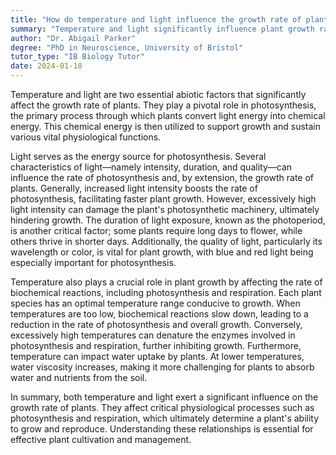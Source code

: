 ```yaml
---
title: "How do temperature and light influence the growth rate of plants?"
summary: "Temperature and light significantly influence plant growth rate by affecting photosynthesis, respiration, and other physiological processes."
author: "Dr. Abigail Parker"
degree: "PhD in Neuroscience, University of Bristol"
tutor_type: "IB Biology Tutor"
date: 2024-01-18
---
```


Temperature and light are two essential abiotic factors that significantly affect the growth rate of plants. They play a pivotal role in photosynthesis, the primary process through which plants convert light energy into chemical energy. This chemical energy is then utilized to support growth and sustain various vital physiological functions.

Light serves as the energy source for photosynthesis. Several characteristics of light—namely intensity, duration, and quality—can influence the rate of photosynthesis and, by extension, the growth rate of plants. Generally, increased light intensity boosts the rate of photosynthesis, facilitating faster plant growth. However, excessively high light intensity can damage the plant's photosynthetic machinery, ultimately hindering growth. The duration of light exposure, known as the photoperiod, is another critical factor; some plants require long days to flower, while others thrive in shorter days. Additionally, the quality of light, particularly its wavelength or color, is vital for plant growth, with blue and red light being especially important for photosynthesis.

Temperature also plays a crucial role in plant growth by affecting the rate of biochemical reactions, including photosynthesis and respiration. Each plant species has an optimal temperature range conducive to growth. When temperatures are too low, biochemical reactions slow down, leading to a reduction in the rate of photosynthesis and overall growth. Conversely, excessively high temperatures can denature the enzymes involved in photosynthesis and respiration, further inhibiting growth. Furthermore, temperature can impact water uptake by plants. At lower temperatures, water viscosity increases, making it more challenging for plants to absorb water and nutrients from the soil.

In summary, both temperature and light exert a significant influence on the growth rate of plants. They affect critical physiological processes such as photosynthesis and respiration, which ultimately determine a plant's ability to grow and reproduce. Understanding these relationships is essential for effective plant cultivation and management.
    